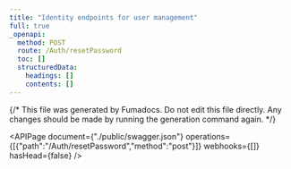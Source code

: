 ```yaml
---
title: "Identity endpoints for user management"
full: true
_openapi:
  method: POST
  route: /Auth/resetPassword
  toc: []
  structuredData:
    headings: []
    contents: []
---
```


{/* This file was generated by Fumadocs.
Do not edit this file directly. Any changes should be made by running the generation command again. */}

<APIPage document={"./public/swagger.json"} operations={[{"path":"/Auth/resetPassword","method":"post"}]} webhooks={[]} hasHead={false} />